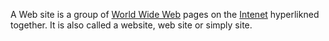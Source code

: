 A Web site is a group of [[World Wide Web]] pages on the [[Intenet]] hyperlikned together. It is also called a website, web site or simply site.